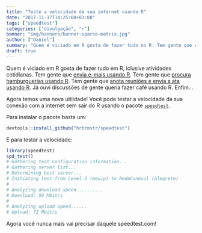 ```yaml
---
title: "Teste a velocidade da sua internet usando R"
date: "2017-11-17T14:25:00+03:00"
tags: ["speedtest"]
categories: ["divulgação", "r"]
banner: "img/banners/banner-sparse-matrix.jpg"
author: ["Daniel"]
summary: "Quem é viciado em R gosta de fazer tudo no R. Tem gente que envia e-mails pelo R, tem gente que encontra restaurantes usando o R e tem gente que testa a velocidade da conexão usando o R."
draft: true
---
```


Quem é viciado em R gosta de fazer tudo em R, iclusive atividades cotidianas. Tem gente que [envia e-mais usando R](https://github.com/jimhester/gmailr). Tem gente que [procura hamburguerias usando R](http://curso-r.com/blog/2017/04/10/2017-04-13-o-que-tem-a-um-km/). Tem gente que [anota reuniões e envia a ata usando R](https://github.com/abjur/reunioes). Já ouvi discussões de gente queria fazer café usando R. Enfim... 

Agora temos uma nova utilidade! Você pode testar a velocidade da sua conexão com a internet sem sair do R usando o pacote [`speedtest`](https://github.com/hrbrmstr/speedtest).

Para instalar o pacote basta um:

```r
devtools::install_github("hrbrmstr/speedtest")
```

E para testar a velocidade:

```r
library(speedtest)
spd_test()
# Gathering test configuration information...
# Gathering server list...
# Determining best server...
# Initiating test from Level 3 (meuip) to RedeConesul (Alegrete)
# 
# Analyzing download speed..........
# Download: 59 Mbit/s
# 
# Analyzing upload speed......
# Upload: 72 Mbit/s
```

Agora você nunca mais vai precisar daquele speedtest.com!
